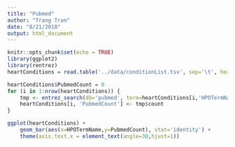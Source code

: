 ```yaml
---
title: "Pubmed"
author: "Trang Tran"
date: "8/21/2018"
output: html_document
---
```


```r
knitr::opts_chunk$set(echo = TRUE)
library(ggplot2)
library(rentrez)
heartConditions = read.table('../data/conditionList.tsv', sep='\t', header = TRUE)
```


```r
heartConditions$PubmedCount = 0
for (i in 1:nrow(heartConditions)) {
    tmp <- entrez_search(db='pubmed', term=heartConditions[i,'HPOTermName'])
    heartConditions[i, 'PubmedCount'] <- tmp$count
}
```

```r
ggplot(heartConditions) +
    geom_bar(aes(x=HPOTermName,y=PubmedCount), stat='identity') +
    theme(axis.text.x = element_text(angle=30,hjust=1))
```